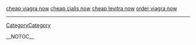 <a href=" http://www.mis.cmich.edu/mba609_s2k/_disc5/000001b4.htm ">cheap viagra now</a>
<a href=" http://www.mis.cmich.edu/mba609_s2k/_disc5/000001b5.htm ">cheap cialis now</a>
<a href=" http://www.mis.cmich.edu/mba609_s2k/_disc5/000001b6.htm ">cheap levitra now</a> <a href=" http://www.mis.cmich.edu/mba609_s2k/_disc5/000001b7.htm ">order viagra now</a>
----
[[CategoryCategory]]

__NOTOC__